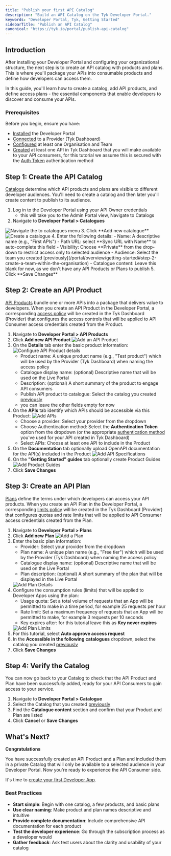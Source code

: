 ```yaml
---
title: "Publish your first API Catalog"
description: "Build an API Catalog on the Tyk Developer Portal."
keywords: "Developer Portal, Tyk, Getting Started"
sidebarTitle: "Publish an API Catalog"
canonical: "https://tyk.io/portal/publish-api-catalog"
---
```


## Introduction

After installing your Developer Portal and configuring your organizational structure, the next step is to create an API catalog with products and plans. This is where you'll package your APIs into consumable products and define how developers can access them.

In this guide, you'll learn how to create a catalog, add API products, and define access plans - the essential components that enable developers to discover and consume your APIs.

### Prerequisites

Before you begin, ensure you have:

- [Installed](/portal/install) the Developer Portal
- [Connected](/portal/overview/getting-started#configuring-the-provider) to a Provider (Tyk Dashboard)
- [Configured](/portal/overview/getting-started#create-an-organizational-structure) at least one Organisation and Team
- [Created](/getting-started/configure-first-api#set-up-your-api) at least one API in Tyk Dashboard that you will make available to your API consumers, for this tutorial we assume this is secured with the [Auth Token](/api-management/authentication/bearer-token) authentication method

## Step 1: Create the API Catalog

[Catalogs](/tyk-stack/tyk-developer-portal/enterprise-developer-portal/managing-access/manage-catalogues) determine which API products and plans are visible to different developer audiences. You'll need to create a catalog and then later you'll create content to publish to its audience.

1. Log in to the Developer Portal using your API Owner credentials
    - this will take you to the Admin Portal view, Navigate to Catalogs
2. Navigate to **Developer Portal > Catalogues**
  <img src="/img/dashboard/portal-management/enterprise-portal/navigate-to-catalogues.png" alt="Navigate the to catalogues menu" />
3. Click **Add new catalogue**
  <img src="/img/dashboard/portal-management/enterprise-portal/specify-name-of-catalogue.png" alt="Create a catalogue" />
4. Enter the following details:
    - Name: A descriptive name (e.g., "First APIs")
    - Path URL: select **Sync URL with Name** to auto-complete this field
    - Visibility: Choose **Private** from the drop-down to restrict access only to selected audience
    - Audience: Select the team you created [previously](/portal/overview/getting-started#step-2-create-a-team-within-the-organisation)
    - Catalogue content: Leave this blank for now, as we don't have any API Products or Plans to publish
5. Click **Save Changes**


## Step 2: Create an API Product

[API Products](/portal/api-products) bundle one or more APIs into a package that delivers value to developers. When you create an API Product in the Developer Portal, a corresponding [access policy](/api-management/policies#partitioned-policies) will be created in the Tyk Dashboard (Provider) that configures the access controls that will be applied to API Consumer access credentials created from the Product.

1. Navigate to **Developer Portal > API Products**
2. Click **Add new API Product**
    <img src="/img/dashboard/portal-management/enterprise-portal/portal-add-api-product.png" alt="Add an API Product" />
3. On the **Details** tab enter the basic product information:
    <img src="/img/dashboard/portal-management/enterprise-portal/portal-product-details.png" alt="Configure API Product details" />
    - Product name: A unique product name (e.g., "Test product") which will be used by the Provider (Tyk Dashboard) when naming the access policy
    - Catalogue display name: (optional) Descriptive name that will be used on the Live Portal
    - Description: (optional) A short summary of the product to engage API consumers
    - Publish API product to catalogue: Select the catalog you created [previously](/portal/publish-api-catalog#step-1-create-the-api-catalog)
    - you can leave the other fields empty for now
4. On the **APIs** tab identify which APIs should be accessible via this Product:
    <img src="/img/dashboard/portal-management/enterprise-portal/portal-product-apis.png" alt="Add APIs" />
    - Choose a provider: Select your provider from the dropdown
    - Choose Authentication method: Select the **Authentication Token** option from the dropdown (or the appropriate [authentication method](/api-management/client-authentication) you've used for your API created in Tyk Dashboard)
    - Select APIs: Choose at least one API to include in the Product
5. On the **Documentation** tab optionally upload OpenAPI documentation for the API(s) included in the Product
    <img src="/img/dashboard/portal-management/enterprise-portal/portal-product-api-specs.png" alt="Add API Specifications" />
6. On the **"Getting Started" guides** tab optionally create Product Guides
    <img src="/img/dashboard/portal-management/enterprise-portal/portal-product-guides.png" alt="Add Product Guides" />
7. Click **Save Changes**


## Step 3: Create an API Plan

[Plans](/portal/api-plans) define the terms under which developers can access your API products. When you create an API Plan in the Developer Portal, a corresponding [limits policy](/api-management/policies#partitioned-policies) will be created in the Tyk Dashboard (Provider) that configures quotas and rate limits that will be applied to API Consumer access credentials created from the Plan.

1. Navigate to **Developer Portal > Plans**
2. Click **Add new Plan**
    <img src="/img/dashboard/portal-management/enterprise-portal/portal-add-plan.png" alt="Add a Plan" />
3. Enter the basic plan information:
    - Provider: Select your provider from the dropdown
    - Plan name: A unique plan name (e.g., "Free tier") which will be used by the Provider (Tyk Dashboard) when naming the access policy
    - Catalogue display name: (optional) Descriptive name that will be used on the Live Portal
    - Plan description: (optional) A short summary of the plan that will be displayed in the Live Portal
    <img src="/img/dashboard/portal-management/enterprise-portal/portal-plan-details.png" alt="Add Plan Details" />
4. Configure the consumption rules (limits) that will be applied to Developer Apps using the plan:
    - Usage quota: Set a total volume of requests that an App will be permitted to make in a time period, for example 25 requests per hour 
    - Rate limit: Set a maximum frequency of requests that an App will be permitted to make, for example 3 requests per 10 seconds
    - Key expires after: for this tutorial leave this as **Key never expires**
    <img src="/img/dashboard/portal-management/enterprise-portal/portal-plan-limits.png" alt="Add Plan Limits" />
5. For this tutorial, select **Auto approve access request**
6. In the **Accessible in the following catalogues** dropdown, select the catalog you created [previously](/portal/publish-api-catalog#step-1-create-the-api-catalog)
6. Click **Save Changes**


## Step 4: Verify the Catalog

You can now go back to your Catalog to check that the API Product and Plan have been successfully added, ready for your API Consumers to gain access to your service.

1. Navigate to **Developer Portal > Catalogue**
2. Select the Catalog that you created [previously](/portal/publish-api-catalog#step-1-create-the-api-catalog)
3. Find the **Catalogue content** section and confirm that your Product and Plan are listed
4. Click **Cancel** or **Save Changes**


## What's Next?

**Congratulations**

You have successfully created an API Product and a Plan and included them in a private Catalog that will only be available to a selected audience in your Developer Portal. Now you're ready to experience the API Consumer side.

It's time to [create your first Developer App](/portal/request-access).

### Best Practices

- **Start simple**: Begin with one catalog, a few products, and basic plans
- **Use clear naming**: Make product and plan names descriptive and intuitive
- **Provide complete documentation**: Include comprehensive API documentation for each product
- **Test the developer experience**: Go through the subscription process as a developer would
- **Gather feedback**: Ask test users about the clarity and usability of your catalog
